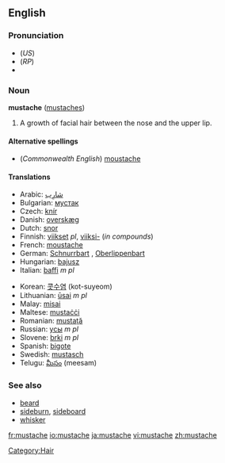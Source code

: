 ==English==

===Pronunciation===
* (''US'') {{IPA|/ˈmʌstæʃ/}}
* (''RP'') {{IPA|/ˈmʊstɑːʃ/}}
* {{SAMPA|/"mVst{S/}}

===Noun===
'''mustache''' ([[mustaches]])

# A growth of facial hair between the nose and the upper lip.

====Alternative spellings====
*(''Commonwealth English'') [[moustache]]

====Translations====
{{trans-top|growth of facial hair between the nose and the upper lip}}
*Arabic: [[شارب|شارِب]]
*Bulgarian: [[мустак]]
*Czech: [[knír]] {{m}}
*Danish: [[overskæg]] {{n}}
*Dutch: [[snor]] {{f}}
*Finnish: [[viikset]] ''pl'', [[viikset|viiksi-]] (''in compounds'')
*French: [[moustache]] {{f}}
*German: [[Schnurrbart]] {{m}}, [[Oberlippenbart]] {{m}}
*Hungarian: [[bajusz]]
*Italian: [[baffi]] ''m pl''
{{trans-mid}}
*Korean: [[콧수염]] (kot-suyeom)
*Lithuanian: [[ūsai]] ''m pl''
*Malay: [[misai]]
*Maltese: [[mustaċċi]]
*Romanian: [[mustaţă]] {{f}}
*Russian: [[усы]] ''m pl''
*Slovene: [[brki]] ''m pl''
*Spanish: [[bigote]] {{m}}
*Swedish: [[mustasch]] {{c}}
*Telugu: [[మీసం]] (meesam)
{{trans-bottom}}

===See also===
*[[beard]]
*[[sideburn]], [[sideboard]]
*[[whisker]]

[[Category:Hair]]

[[fr:mustache]]
[[io:mustache]]
[[ja:mustache]]
[[vi:mustache]]
[[zh:mustache]]